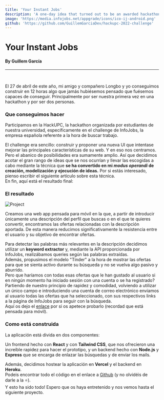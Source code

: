 ```yaml
---
title: 'Your Instant Jobs'
description: 'A one-day idea that turned out to be an awarded hackathon project'
image: 'https://media.infojobs.net/appgrade/icons/ico-ij-android.png'
github: 'https://github.com/GuillemGarciaDev/hackupc-2022-challenge'
---
```




# Your Instant Jobs
#### By Guillem García
---
<br/>

El 27 de abril de este año, mi amigo y compañero Longbo y yo conseguimos construir en 12 horas algo que jamás hubiésemos pensado que fuésemos capaces de conseguir. Principalmente por ser nuestra primera vez en una hackathon y por ser dos personas.

### Que conseguimos hacer

Participamos en la HackUPC, la hackathon organizada por estudiantes de nuestra universidad, específicamente en el challenge de InfoJobs, la empresa española referente a la hora de buscar trabajo.
<br/>

El challenge era sencillo: construir y proponer una nueva UI que intentase mejorar las principales características de su web. Y en eso nos centramos. Pero el abanico de posibilidades era sumamente amplio. Así que decidimos acotar el gran rango de ideas que se nos ocurrían y llevar las escogidas a cabo mediante la técnica que **se ha convertido en mi *modus operandi* de creación, modelización y ejecución de ideas.** Por si estás interesado, pienso escribir el siguiente artículo sobre esta técnica.
<br/>
En fin, aquí está el resultado final:


### El resultado

![Project](/posts/yourinstantjobs.png)

Creamos una web app pensada para móvil en la que, a partir de introducir únicamente una descripción del perfil que buscas o en el que te quieres convertir, encontramos las ofertas relacionadas con la descripción aportada. De esta manera reducimos significativamente la resistencia entre el usuario y su objetivo de encontrar ofertas.
<br/>

Para detectar las palabras más relevantes en la descripción decidimos utilizar un **keyword extractor** y, mediante la API proporcionada por InfoJobs, realizábamos queries según las palabras extraídas.
<br/>
Además, propusimos el modelo "Tinder" a la hora de mostrar las ofertas para que se sienta activo durante su búsqueda y no se vuelva algo pasivo y aburrido.
<br/>
Pero que haríamos con todas esas ofertas que le han gustado al usuario si en ningún momento ha iniciado sesión  con una cuenta o se ha registrado? Partiendo de nuestro principio de rapidez y comodidad, volviendo a utilizar un único campo e introduciendo una cuenta de correo electrónico enviamos al usuario todas las ofertas que ha seleccionado, con sus respectivos links a la página de InfoJobs para seguir con la búsqueda.
<br/>
Aquí os dejo el <a target="_blank" href="https://www.yourinstantjobs.es">enlace</a> por si os apetece probarlo (recordad que está pensada para móvil).

### Como está construida

La aplicación está divida en dos componentes:
<br/>

Un frontend hecho con **React** y con **Tailwind CSS**, que nos ofrecieron una increíble rapidez para hacer el prototipo, y un backend hecho con **Node.js** y **Express** que se encarga de enlazar las búsquedas y de enviar los mails.
<br/>

Además, decidimos hostear la aplicación en **Vercel** y el backend en **Heroku**.
<br/>
Podeis encontrar todo el código en el enlace a <a target="_blank" href="https://github.com/GuillemGarciaDev/hackupc-2022-challenge">Github</a> (y no olvidéis de darle a la ⭐️).
<br/>
Y esto ha sido todo! Espero que os haya entretenido y nos vemos hasta el siguiente proyecto.


